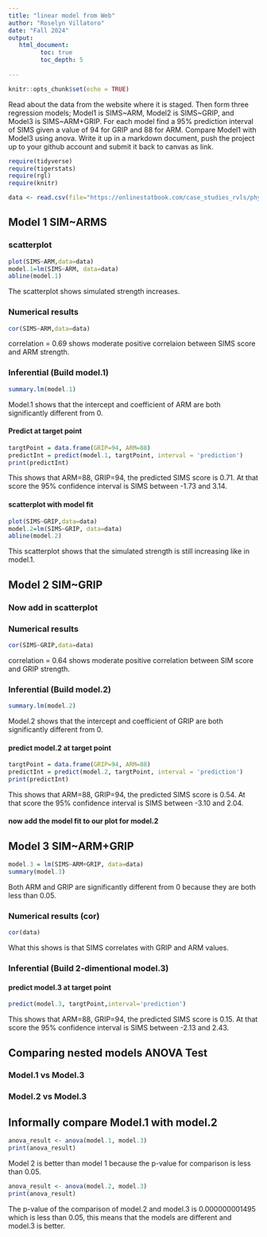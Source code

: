 ```yaml
---
title: "linear model from Web"
author: "Roselyn Villatoro"
date: "Fall 2024"
output:
   html_document:
         toc: true
         toc_depth: 5
        
---
```


```r
knitr::opts_chunk$set(echo = TRUE)
```

Read about the data from the website where it is staged.  Then form three regression models; Model1 is SIMS~ARM, Model2 is SIMS~GRIP, and Model3 is SIMS~ARM+GRIP. For each model find a 95% prediction interval of SIMS given a value of 94  for GRIP and 88 for ARM. Compare Model1 with Model3 using anova. Write it up in a markdown document, push the project up to your github account and submit it back to canvas as link. 

 


```r
require(tidyverse)
require(tigerstats)
require(rgl)
require(knitr)

```

```r
data <- read.csv(file="https://onlinestatbook.com/case_studies_rvls/physical_strength/data.txt",sep="",header=TRUE)  

```

## Model 1 SIM~ARMS

### scatterplot

```r
plot(SIMS~ARM,data=data)
model.1=lm(SIMS~ARM, data=data)
abline(model.1)
```
The scatterplot shows simulated strength increases.

### Numerical results

```r
cor(SIMS~ARM,data=data)
```

correlation = 0.69 shows moderate positive correlaion between SIMS score and ARM strength.

### Inferential  (Build model.1)

```r
summary.lm(model.1)
```

Model.1 shows that the intercept and coefficient of ARM are both significantly different from 0.

#### Predict at target point

```r
targtPoint = data.frame(GRIP=94, ARM=88)
predictInt = predict(model.1, targtPoint, interval = 'prediction')
print(predictInt)
```

This shows that ARM=88, GRIP=94, the predicted SIMS score is 0.71. At that score the 95% confidence interval is SIMS between -1.73 and 3.14.

#### scatterplot with model fit
  
```r
plot(SIMS~GRIP,data=data)
model.2=lm(SIMS~GRIP, data=data)
abline(model.2)
```
This scatterplot shows that the simulated strength is still increasing like in model.1.

## Model 2 SIM~GRIP

### Now add in scatterplot


### Numerical results 

```r
cor(SIMS~GRIP,data=data)
```

correlation = 0.64 shows moderate positive correlation between SIM score and GRIP strength.

### Inferential  (Build model.2)
```r
summary.lm(model.2)
```  
Model.2 shows that the intercept and coefficient of GRIP are both significantly different from 0. 

#### predict model.2 at target point

```r
targtPoint = data.frame(GRIP=94, ARM=88)
predictInt = predict(model.2, targtPoint, interval = 'prediction')
print(predictInt)
```
This shows that ARM=88, GRIP=94, the predicted SIMS score is 0.54. At that score the 95% confidence interval is SIMS between -3.10 and 2.04.

#### now add the model fit to our plot for model.2
  

## Model 3 SIM~ARM+GRIP

```r
model.3 = lm(SIMS~ARM+GRIP, data=data)
summary(model.3)
```
Both ARM and GRIP are significantly different from 0 because they are both less than 0.05.

### Numerical results (cor)

```r
cor(data)
```
What this shows is that SIMS correlates with GRIP and ARM values.
  
### Inferential  (Build 2-dimentional model.3)

#### predict model.3 at target point

```r
predict(model.3, targtPoint,interval='prediction')
```
This shows that ARM=88, GRIP=94, the predicted SIMS score is 0.15. At that score the 95% confidence interval is SIMS between -2.13 and 2.43.

## Comparing nested models ANOVA Test

### Model.1 vs Model.3
### Model.2 vs Model.3

## Informally compare Model.1 with model.2

```r
anova_result <- anova(model.1, model.3)
print(anova_result)
```
Model 2 is better than model 1 because the p-value for comparison is less than 0.05.

```r
anova_result <- anova(model.2, model.3)
print(anova_result)
```
The p-value of the comparison of model.2 and model.3 is 0.000000001495 which is less than 0.05, this means that the models are different and model.3 is better.
